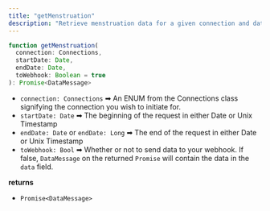 ```yaml
---
title: "getMenstruation"
description: "Retrieve menstruation data for a given connection and date range"
---
```

```typescript typescript
function getMenstruation(
  connection: Connections,
  startDate: Date,
  endDate: Date,
  toWebhook: Boolean = true
): Promise<DataMessage>

```

*   `connection: Connections` ➡ An ENUM from the Connections class signifying the connection you wish to initiate for.
*   `startDate: Date` ➡ The beginning of the request in either Date or Unix Timestamp
*   `endDate: Date` or `endDate: Long` ➡ The end of the request in either Date or Unix Timestamp
*   `toWebhook: Bool` ➡ Whether or not to send data to your webhook. If false, `DataMessage` on the returned `Promise` will contain the data in the `data` field.

**returns**

*   `Promise<DataMessage>`



